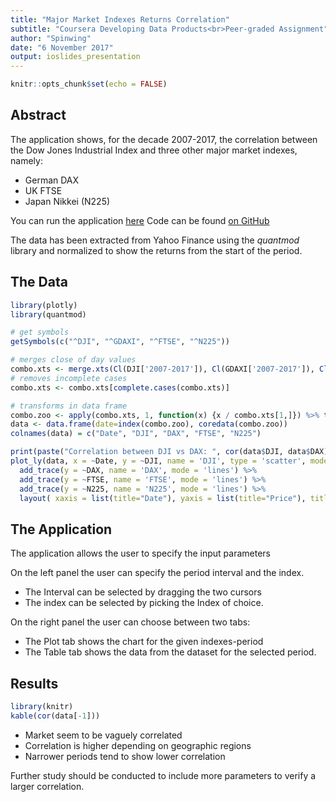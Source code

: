 ---
title: "Major Market Indexes Returns Correlation"
subtitle: "Coursera Developing Data Products<br>Peer-graded Assignment"
author: "Spinwing"
date: "6 November 2017"
output: ioslides_presentation
---

```{r setup, include=FALSE}
knitr::opts_chunk$set(echo = FALSE)
```
## Abstract

The application shows, for the decade 2007-2017, the correlation between the Dow Jones Industrial Index and three other major market indexes, namely:

* German DAX
* UK FTSE
* Japan Nikkei (N225)

You can run the application [here](https://spinwing.shinyapps.io/StockIndexCorrelation/)
Code can be found [on GitHub](https://github.com/Spinwing/DevelopingDataProducts/tree/master)

The data has been extracted from Yahoo Finance using the _quantmod_ library and normalized to show the returns from the start of the period.

## The Data

```{r libraries, echo=FALSE, message=FALSE, warning=FALSE }
library(plotly)
library(quantmod)
```

```{r data, echo=FALSE, message=FALSE, warning=FALSE, cache=TRUE, include=FALSE}
# get symbols
getSymbols(c("^DJI", "^GDAXI", "^FTSE", "^N225"))
```

```{r chart, echo=FALSE, message=FALSE, warning=FALSE}
# merges close of day values
combo.xts <- merge.xts(Cl(DJI['2007-2017']), Cl(GDAXI['2007-2017']), Cl(FTSE['2007-2017']), Cl(N225['2007-2017']))
# removes incomplete cases
combo.xts <- combo.xts[complete.cases(combo.xts)]

# transforms in data frame
combo.zoo <- apply(combo.xts, 1, function(x) {x / combo.xts[1,]}) %>% t %>% as.xts
data <- data.frame(date=index(combo.zoo), coredata(combo.zoo))
colnames(data) = c("Date", "DJI", "DAX", "FTSE", "N225")

print(paste("Correlation between DJI vs DAX: ", cor(data$DJI, data$DAX)))
plot_ly(data, x = ~Date, y = ~DJI, name = 'DJI', type = 'scatter', mode = 'lines') %>%
  add_trace(y = ~DAX, name = 'DAX', mode = 'lines') %>%
  add_trace(y = ~FTSE, name = 'FTSE', mode = 'lines') %>%
  add_trace(y = ~N225, name = 'N225', mode = 'lines') %>%
  layout( xaxis = list(title="Date"), yaxis = list(title="Price"), title = "Major Market Indexes Returns - 2007-2017")
```


## The Application

The application allows the user to specify the input parameters

On the left panel the user can specify the period interval and the index. 

  * The Interval can be selected by dragging the two cursors
  * The index can be selected by picking the Index of choice.

On the right panel the user can choose between two tabs:

* The Plot tab shows the chart for the given indexes-period
* The Table tab shows the data from the dataset for the selected period.
   
## Results

```{r results,message=FALSE, warning=FALSE}
library(knitr)
kable(cor(data[-1]))
```

* Market seem to be vaguely correlated
* Correlation is higher depending on geographic regions
* Narrower periods tend to show lower correlation

Further study should be conducted to include more parameters to verify a larger correlation.
